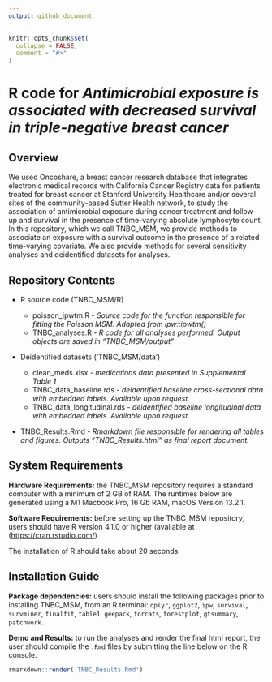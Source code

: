 ```yaml
---
output: github_document
---
```


<!-- README.md is generated from README.Rmd. Please edit that file -->

```r
knitr::opts_chunk$set(
  collapse = FALSE,
  comment = "#>"
)
```

# R code for *Antimicrobial exposure is associated with decreased survival in triple-negative breast cancer*

<!-- badges: start -->

<!-- badges: end -->

<Paper reference/link to be added here>

## Overview

We used Oncoshare, a breast cancer research database that integrates electronic medical records with California Cancer Registry data for patients treated for breast cancer at Stanford University Healthcare and/or several sites of the community-based Sutter Health network, to study the association of antimicrobial exposure during cancer treatment and follow-up and survival in the presence of time-varying absolute lymphocyte count. In this repository, which we call TNBC_MSM, we provide methods to associate an exposure with a survival outcome in the presence of a related time-varying covariate. We also provide methods for several sensitivity analyses and deidentified datasets for analyses.

## Repository Contents

-   R source code (TNBC_MSM/R)

    -   poisson_ipwtm.R - *Source code for the function responsible for fitting the Poisson MSM. Adapted from ipw::ipwtm()*
    -   TNBC_analyses.R - *R code for all analyses performed. Output objects are saved in "TNBC_MSM/output"*

-   Deidentified datasets ('TNBC_MSM/data')

    -   clean_meds.xlsx - *medications data presented in Supplemental Table 1*
    -   TNBC_data_baseline.rds - *deidentified baseline cross-sectional data with embedded labels. Available upon request.*
    -   TNBC_data_longitudinal.rds - *deidentified baseline longitudinal data with embedded labels. Available upon request.*

-   TNBC_Results.Rmd - *Rmarkdown file responsible for rendering all tables and figures. Outputs "TNBC_Results.html" as final report document.*

## System Requirements

**Hardware Requirements:** the TNBC_MSM repository requires a standard computer with a minimum of 2 GB of RAM. The runtimes below are generated using a M1 Macbook Pro, 16 Gb RAM, macOS Version 13.2.1.

**Software Requirements:** before setting up the TNBC_MSM repository, users should have R version 4.1.0 or higher (available at (<https://cran.rstudio.com/>)

The installation of R should take about 20 seconds.

## Installation Guide

**Package dependencies:** users should install the following packages prior to installing TNBC_MSM, from an R terminal: `dplyr`, `ggplot2`, `ipw`, `survival`, `survminer`, `finalfit`, `table1`, `geepack`, `forcats`, `forestplot`, `gtsummary`, `patchwork`.

**Demo and Results:** to run the analyses and render the final html report, the user should compile the `.Rmd` files by submitting the line below on the R console.

```r
rmarkdown::render('TNBC_Results.Rmd')
```
